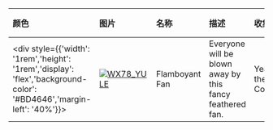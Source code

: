 | 颜色                                                                                                                        | 图片                                                                                                                                                                 | 名称                    | 描述                                                              | 收集             | 品质    | 交易 |
| :-------------------------------------------------------------------------------------------------------------------------- | :------------------------------------------------------------------------------------------------------------------------------------------------------------------- | :---------------------- | :---------------------------------------------------------------- | :--------------- | :------ | :--- |
| <div style={{'width': '1rem','height': '1rem','display': 'flex','background-color': '#BD4646','margin-left': '40%'}}></div> | [![WX78_YULE](https://items.kleientertainment.com/images/DST/FEATHERFAN_EXOTIC/small)](https://items.kleientertainment.com/images/DST/FEATHERFAN_EXOTIC/small)                                                         | Flamboyant Fan                            | Everyone will be blown away by this fancy feathered fan.                                                                                                                                                                                                                                                                                   | Year of the Carrat Collection   | Elegant                  | 否   |
